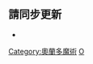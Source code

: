 <noinclude>{{noteTA|G1=NBA}}</noinclude>{{NBA current roster
|name = 奥兰多魔术现时球员名单
|team = 奥兰多魔术
|coach = {{link-en|賈邁爾·莫斯利|Jamahl Mosley|莫斯利}}
|assistants = <nowiki></nowiki>
* {{link-en|布雷特·布里爾邁爾|Bret Brielmaier|布里爾邁爾}}
* [[莱昂内尔·查默斯|查默斯]]
* {{link-en|布魯斯·克羅采|Bruce Kreutzer|克羅采}}
* {{link-en|傑西·梅米斯|Jesse Mermuys|梅米斯}}
* {{link-en|迪倫·墨菲|Dylan Murphy|墨菲}}
* {{link-en|戴爾·奧斯本|Dale Osbourne|奧斯本}}
* {{link-en|內特·蒂貝茨|Nate Tibbetts|蒂貝茨}}
|players =
* 1 [[喬納森·艾薩克|艾薩克]]
* 2 {{le|迦勒·侯斯坦|Caleb Houstan|侯斯坦}}
* 3 {{le|楚玛·奥克克|Chuma Okeke|奥克克}}
* 4 [[傑倫·薩格斯|薩格斯]]
* 5 [[保罗·班凯罗|班凯罗]]
* 10 [[波爾·波爾|波爾]]
* 11 [[穆罕默德·班巴|班巴]]
* 13 {{le|R·J·漢普頓|R. J. Hampton|漢普頓}}
* 14 [[蓋瑞·哈里斯|哈里斯]]
* 17 {{le|伊格納斯·布拉茲代基斯|Ignas Brazdeikis|布拉茲代基斯}}
* 20 [[馬基爾·富斯|富斯]]
* 21 {{le|莫里茨·華格納|Moritz Wagner (basketball)|M·瓦格納}}
* 22 {{le|弗朗茲·瓦格納|Franz Wagner (basketball)|F·瓦格納}}
* 25 {{le|阿德米拉·史科菲爾德|Admiral Schofield|史科菲爾德}}
* 30 {{le|德文·卡納迪|Devin Cannady|卡納迪}}
* 31 [[泰伦斯·罗斯|罗斯]]
* 33 [[罗宾·洛佩斯|洛佩斯]]
* 34 [[温德尔·卡特|卡特]]
* 50 {{le|科爾·安東尼|Cole Anthony|安東尼}}
}}<noinclude>

== 請同步更新 ==
*{{tl|奥兰多魔术球员名单}}

[[Category:奧蘭多魔術]]
[[Category:NBA现时球员名单导航模板|O]]
</noinclude>